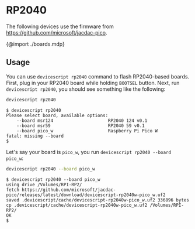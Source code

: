 # RP2040

The following devices use the firmware from https://github.com/microsoft/jacdac-pico.

{@import ./boards.mdp}

## Usage

You can use `devicescript rp2040` command to flash RP2040-based boards.
First, plug in your RP2040 board while holding `BOOTSEL` button.
Next, run `devicescript rp2040`, you should see something like the following:

```bash
devicescript rp2040
```

```console title="Output"
$ devicescript rp2040
Please select board, available options:
    --board msr124                     RP2040 124 v0.1
    --board msr59                      RP2040 59 v0.1
    --board pico_w                     Raspberry Pi Pico W
fatal: missing --board
$
```

Let's say your board is `pico_w`, you run `devicescript rp2040 --board pico_w`:

```bash
devicescript rp2040 --board pico_w
```

```console title="Output"
$ devicescript rp2040 --board pico_w
using drive /Volumes/RPI-RP2/
fetch https://github.com/microsoft/jacdac-pico/releases/latest/download/devicescript-rp2040w-pico_w.uf2
saved .devicescript/cache/devicescript-rp2040w-pico_w.uf2 336896 bytes
cp .devicescript/cache/devicescript-rp2040w-pico_w.uf2 /Volumes/RPI-RP2/
OK
$
```

